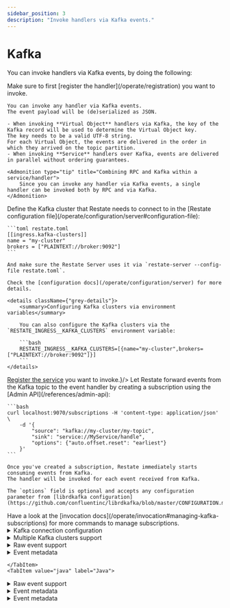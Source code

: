 ```yaml
---
sidebar_position: 3
description: "Invoke handlers via Kafka events."
---
```



# Kafka

You can invoke handlers via Kafka events, by doing the following:

<Admonition type="info">
    Make sure to first [register the handler](/operate/registration) you want to invoke.
</Admonition>

<SubtleStep stepLabel="1" title="Develop an event handler">

    You can invoke any handler via Kafka events.
    The event payload will be (de)serialized as JSON.

    - When invoking **Virtual Object** handlers via Kafka, the key of the Kafka record will be used to determine the Virtual Object key.
    The key needs to be a valid UTF-8 string.
    For each Virtual Object, the events are delivered in the order in which they arrived on the topic partition.
    - When invoking **Service** handlers over Kafka, events are delivered in parallel without ordering guarantees.

    <Admonition type="tip" title="Combining RPC and Kafka within a service/handler">
        Since you can invoke any handler via Kafka events, a single handler can be invoked both by RPC and via Kafka.
    </Admonition>

</SubtleStep>

<SubtleStep stepLabel="2" title="Configure Restate to connect to a Kafka cluster">
    Define the Kafka cluster that Restate needs to connect to in the [Restate configuration file](/operate/configuration/server#configuration-file):

    ```toml restate.toml
    [[ingress.kafka-clusters]]
    name = "my-cluster"
    brokers = ["PLAINTEXT://broker:9092"]
    ```

    And make sure the Restate Server uses it via `restate-server --config-file restate.toml`.

    Check the [configuration docs](/operate/configuration/server) for more details.

    <details className={"grey-details"}>
        <summary>Configuring Kafka clusters via environment variables</summary>

        You can also configure the Kafka clusters via the `RESTATE_INGRESS__KAFKA_CLUSTERS` environment variable:

        ```bash
        RESTATE_INGRESS__KAFKA_CLUSTERS=[{name="my-cluster",brokers=["PLAINTEXT://broker:9092"]}]
        ```
    </details>
</SubtleStep>
<SubtleStep stepLabel="3" title={<span><a href={"/operate/registration"}>Register the service</a> you want to invoke.</span>}/>

<SubtleStep stepLabel="4" title="Subscribe the event handler to the Kafka topic">
    Let Restate forward events from the Kafka topic to the event handler by creating a subscription using the [Admin API](/references/admin-api):

    ```bash
    curl localhost:9070/subscriptions -H 'content-type: application/json' \
        -d '{
            "source": "kafka://my-cluster/my-topic",
            "sink": "service://MyService/handle",
            "options": {"auto.offset.reset": "earliest"}
        }'
    ```

    Once you've created a subscription, Restate immediately starts consuming events from Kafka.
    The handler will be invoked for each event received from Kafka.

    The `options` field is optional and accepts any configuration parameter from [librdkafka configuration](https://github.com/confluentinc/librdkafka/blob/master/CONFIGURATION.md).

</SubtleStep>

<Admonition type="info" title="Managing subscriptions">
    Have a look at the [invocation docs](/operate/invocation#managing-kafka-subscriptions) for more commands to manage subscriptions.
</Admonition>

<details className="grey-details">
    <summary>Kafka connection configuration</summary>

    You can pass arbitrary Kafka cluster options in the `restate.toml`, and those options will be applied for all the subscriptions to that cluster, for example:

    ```toml restate.toml
    [[ingress.kafka-clusters]]
    name = "my-cluster"
    brokers = ["PLAINTEXT://broker:9092"]
    sasl.username = "me"
    sasl.password = "pass"
    ```

    For the full list of options, check [librdkafka configuration](https://github.com/confluentinc/librdkafka/blob/master/CONFIGURATION.md).
</details>

<details className="grey-details">
    <summary>Multiple Kafka clusters support</summary>

    You can configure multiple kafka clusters in the `restate.toml` file:

    ```toml restate.toml
    [[ingress.kafka-clusters]]
    name = "my-cluster-1"
    brokers = ["PLAINTEXT://localhost:9092"]

    [[ingress.kafka-clusters]]
    name = "my-cluster-2"
    brokers = ["PLAINTEXT://localhost:9093"]
    ```

    And then, when creating the subscriptions, you refer to the specific cluster by `name`:

    ```bash
    # Subscription to my-cluster-1
    curl localhost:9070/subscriptions -H 'content-type: application/json' \
        -d '{
            "source": "kafka://my-cluster-1/topic-1",
            "sink": "service://MyService/handleCluster1"
        }'

    # Subscription to my-cluster-2
    curl localhost:9070/subscriptions -H 'content-type: application/json' \
        -d '{
            "source": "kafka://my-cluster-2/topic-2",
            "sink": "service://MyService/handleCluster2"
        }'
    ```
</details>

<Tabs groupId="sdk" queryString>
    <TabItem value="ts" label="TypeScript">

<details className="grey-details">
    <summary>Raw event support</summary>

    By default handlers will deserialize the event payload as JSON.
    By using serdes `restate.serde.binary` you can override this behaviour. Check [Typescript SDK > Serialization](../develop/ts/serialization) for more details.
</details>

<details className="grey-details">
    <summary>Event metadata</summary>

    Each event carries within the `CODE_LOAD::ts/src/develop/kafka.ts#headers` map the following entries:

    * `restate.subscription.id`: The subscription identifier, as shown by the [Admin API](../../references/admin-api).
    * `kafka.offset`: The record offset.
    * `kafka.partition`: The record partition.
    * `kafka.timestamp`: The record timestamp.

</details>

    </TabItem>
    <TabItem value="java" label="Java">


<details className="grey-details">
    <summary>Raw event support</summary>

    By default handlers will deserialize the event payload as JSON.
    By declaring the handler input parameter as `byte[]` and annotating it `@Raw` the JSON deserialization will be skipped, and the event payload will be passed as is.
</details>

<details className="grey-details">
    <summary>Event metadata</summary>

    Each event carries within the `CODE_LOAD::java/src/main/java/develop/MyKafkaVirtualObject.java#headers` map the following entries:

    * `restate.subscription.id`: The subscription identifier, as shown by the [Admin API](../../references/admin-api).
    * `kafka.offset`: The record offset.
    * `kafka.partition`: The record partition.
    * `kafka.timestamp`: The record timestamp.

</details>

</TabItem>
<TabItem value="go" label="Go">

<details className="grey-details">
<summary>Event metadata</summary>

Each event carries within the `CODE_LOAD::go/develop/kafka.go#headers` map the following entries:

* `restate.subscription.id`: The subscription identifier, as shown by the [Admin API](../../references/admin-api).
* `kafka.offset`: The record offset.
* `kafka.partition`: The record partition.
* `kafka.timestamp`: The record timestamp.

</details>

</TabItem>
    </Tabs>
